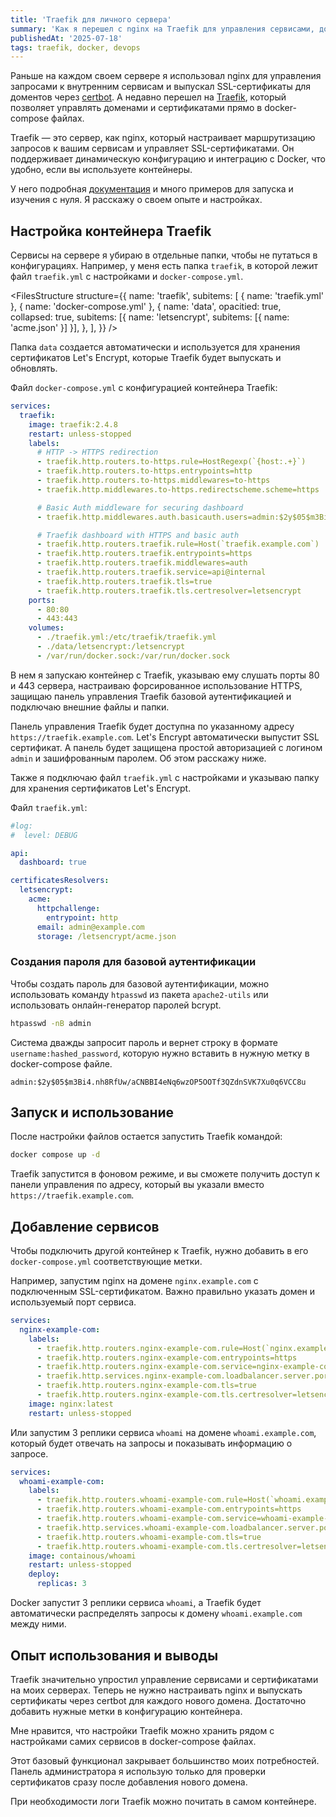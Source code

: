 ```yaml
---
title: 'Traefik для личного сервера'
summary: 'Как я перешел с nginx на Traefik для управления сервисами, доменами и сертификатами'
publishedAt: '2025-07-18'
tags: traefik, docker, devops
---
```


Раньше на каждом своем сервере я использовал nginx для управления запросами к внутренним сервисам и выпускал SSL-сертификаты для доментов через [certbot](https://certbot.eff.org/). А недавно перешел на [Traefik](https://traefik.io/), который позволяет управлять доменами и сертификатами прямо в docker-compose файлах.

Traefik — это сервер, как nginx, который настраивает маршрутизацию запросов к вашим сервисам и управляет SSL-сертификатами. Он поддерживает динамическую конфигурацию и интеграцию с Docker, что удобно, если вы используете контейнеры.

У него подробная [документация](https://doc.traefik.io/traefik/v2.4/getting-started/quick-start/) и много примеров для запуска и изучения с нуля. Я расскажу о своем опыте и настройках.

## Настройка контейнера Traefik

Сервисы на сервере я убираю в отдельные папки, чтобы не путаться в конфигурациях. Например, у меня есть папка `traefik`, в которой лежит файл `traefik.yml` с настройками и `docker-compose.yml`.

<FilesStructure
  structure={{
    name: 'traefik',
    subitems: [
      { name: 'traefik.yml' },
      { name: 'docker-compose.yml' },
      {
        name: 'data',
        opacitied: true,
        collapsed: true,
        subitems: [{ name: 'letsencrypt', subitems: [{ name: 'acme.json' }] }],
      },
    ],
  }}
/>

Папка `data` создается автоматически и используется для хранения сертификатов Let's Encrypt, которые Traefik будет выпускать и обновлять.

Файл `docker-compose.yml` с конфигурацией контейнера Traefik:

```yaml
services:
  traefik:
    image: traefik:2.4.8
    restart: unless-stopped
    labels:
      # HTTP -> HTTPS redirection
      - traefik.http.routers.to-https.rule=HostRegexp(`{host:.+}`)
      - traefik.http.routers.to-https.entrypoints=http
      - traefik.http.routers.to-https.middlewares=to-https
      - traefik.http.middlewares.to-https.redirectscheme.scheme=https

      # Basic Auth middleware for securing dashboard
      - traefik.http.middlewares.auth.basicauth.users=admin:$2y$05$m3Bi4.nh8RfUw/aCNBBI4eNq6wzOP5OOTf3QZdnSVK7Xu0q6VCC8u

      # Traefik dashboard with HTTPS and basic auth
      - traefik.http.routers.traefik.rule=Host(`traefik.example.com`)
      - traefik.http.routers.traefik.entrypoints=https
      - traefik.http.routers.traefik.middlewares=auth
      - traefik.http.routers.traefik.service=api@internal
      - traefik.http.routers.traefik.tls=true
      - traefik.http.routers.traefik.tls.certresolver=letsencrypt
    ports:
      - 80:80
      - 443:443
    volumes:
      - ./traefik.yml:/etc/traefik/traefik.yml
      - ./data/letsencrypt:/letsencrypt
      - /var/run/docker.sock:/var/run/docker.sock
```

В нем я запускаю контейнер с Traefik, указываю ему слушать порты 80 и 443 сервера, настраиваю форсированное использование HTTPS, защищаю панель управления Traefik базовой аутентификацией и подключаю внешние файлы и папки.

Панель управления Traefik будет доступна по указанному адресу `https://traefik.example.com`. Let's Encrypt автоматически выпустит SSL сертификат. А панель будет защищена простой авторизацией с логином `admin` и зашифрованным паролем. Об этом расскажу ниже.

Также я подключаю файл `traefik.yml` с настройками и указываю папку для хранения сертификатов Let's Encrypt.

Файл `traefik.yml`:

```yaml
#log:
#  level: DEBUG

api:
  dashboard: true

certificatesResolvers:
  letsencrypt:
    acme:
      httpchallenge:
        entrypoint: http
      email: admin@example.com
      storage: /letsencrypt/acme.json
```

### Создания пароля для базовой аутентификации

Чтобы создать пароль для базовой аутентификации, можно использовать команду `htpasswd` из пакета `apache2-utils` или использовать онлайн-генератор паролей bcrypt.

```bash
htpasswd -nB admin
```

Система дважды запросит пароль и вернет строку в формате `username:hashed_password`, которую нужно вставить в нужную метку в docker-compose файле.

```
admin:$2y$05$m3Bi4.nh8RfUw/aCNBBI4eNq6wzOP5OOTf3QZdnSVK7Xu0q6VCC8u
```

## Запуск и использование

После настройки файлов остается запустить Traefik командой:

```bash
docker compose up -d
```

Traefik запустится в фоновом режиме, и вы сможете получить доступ к панели управления по адресу, который вы указали вместо `https://traefik.example.com`.

## Добавление сервисов

Чтобы подключить другой контейнер к Traefik, нужно добавить в его `docker-compose.yml` соответствующие метки.

Например, запустим nginx на домене `nginx.example.com` с подключенным SSL-сертификатом. Важно правильно указать домен и используемый порт сервиса.

```yaml
services:
  nginx-example-com:
    labels:
      - traefik.http.routers.nginx-example-com.rule=Host(`nginx.example.com`)
      - traefik.http.routers.nginx-example-com.entrypoints=https
      - traefik.http.routers.nginx-example-com.service=nginx-example-com
      - traefik.http.services.nginx-example-com.loadbalancer.server.port=80
      - traefik.http.routers.nginx-example-com.tls=true
      - traefik.http.routers.nginx-example-com.tls.certresolver=letsencrypt
    image: nginx:latest
    restart: unless-stopped
```

Или запустим 3 реплики сервиса `whoami` на домене `whoami.example.com`, который будет отвечать на запросы и показывать информацию о запросе.

```yaml
services:
  whoami-example-com:
    labels:
      - traefik.http.routers.whoami-example-com.rule=Host(`whoami.example.com`)
      - traefik.http.routers.whoami-example-com.entrypoints=https
      - traefik.http.routers.whoami-example-com.service=whoami-example-com
      - traefik.http.services.whoami-example-com.loadbalancer.server.port=80
      - traefik.http.routers.whoami-example-com.tls=true
      - traefik.http.routers.whoami-example-com.tls.certresolver=letsencrypt
    image: containous/whoami
    restart: unless-stopped
    deploy:
      replicas: 3
```

Docker запустит 3 реплики сервиса `whoami`, а Traefik будет автоматически распределять запросы к домену `whoami.example.com` между ними.

## Опыт использования и выводы

Traefik значительно упростил управление сервисами и сертификатами на моих серверах. Теперь не нужно настраивать nginx и выпускать сертификаты через certbot для каждого нового домена. Достаточно добавить нужные метки в конфигурацию контейнера.

Мне нравится, что настройки Traefik можно хранить рядом с настройками самих сервисов в docker-compose файлах.

Этот базовый функционал закрывает большинство моих потребностей. Панель администратора я использую только для проверки сертификатов сразу после добавления нового домена.

При необходимости логи Traefik можно почитать в самом контейнере.
